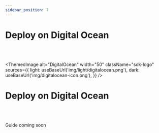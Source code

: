 ```yaml
---
sidebar_position: 7
---
```



# Deploy on Digital Ocean

<br /><br />

<ThemedImage
  alt="DigitalOcean"
  width="50"
  className="sdk-logo"
  sources={{
    light: useBaseUrl('img/light/digitalocean.png'),
    dark: useBaseUrl('img/digitalocean-icon.png'),
  }}
/>

# Deploy on Digital Ocean

<br /><br />

Guide coming soon